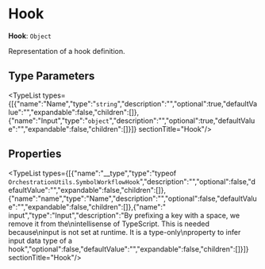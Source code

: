
# Hook

 **Hook**: `Object`

Representation of a hook definition.

## Type Parameters

<TypeList types={[{"name":"Name","type":"`string`","description":"","optional":true,"defaultValue":"","expandable":false,"children":[]},{"name":"Input","type":"`object`","description":"","optional":true,"defaultValue":"","expandable":false,"children":[]}]}  sectionTitle="Hook"/>

## Properties

<TypeList types={[{"name":"__type","type":"typeof `OrchestrationUtils.SymbolWorkflowHook`","description":"","optional":false,"defaultValue":"","expandable":false,"children":[]},{"name":"name","type":"Name","description":"","optional":false,"defaultValue":"","expandable":false,"children":[]},{"name":" input","type":"Input","description":"By prefixing a key with a space, we remove it from the\nintellisense of TypeScript. This is needed because\ninput is not set at runtime. It is a type-only\nproperty to infer input data type of a hook","optional":false,"defaultValue":"","expandable":false,"children":[]}]}  sectionTitle="Hook"/>
